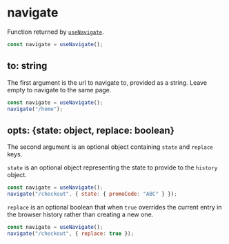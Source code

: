 # navigate

Function returned by [`useNavigate`](./Hooks.md#useNavigate).

```js
const navigate = useNavigate();
```

## to: string

The first argument is the url to navigate to, provided as a string. Leave empty
to navigate to the same page.

```js
const navigate = useNavigate();
navigate("/home");
```

## opts: {state: object, replace: boolean}

The second argument is an optional object containing `state` and `replace` keys.

`state` is an optional object representing the state to provide to the `history`
object.

```js
const navigate = useNavigate();
navigate("/checkout", { state: { promoCode: "ABC" } });
```

`replace` is an optional boolean that when `true` overrides the current entry in
the browser history rather than creating a new one.

```js
const navigate = useNavigate();
navigate("/checkout", { replace: true });
```
